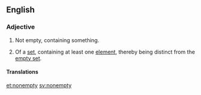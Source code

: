 {{also|non-empty}}
==English==

===Adjective===
{{en-adj|-}}

# Not empty, containing something.
# {{lb|en|mathematics}} Of a [[set]], containing at least one [[element]], thereby being distinct from the [[empty set]].

====Translations====
{{trans-see|of set, such that it contains at least one element|non-empty}}

[[et:nonempty]]
[[sv:nonempty]]
